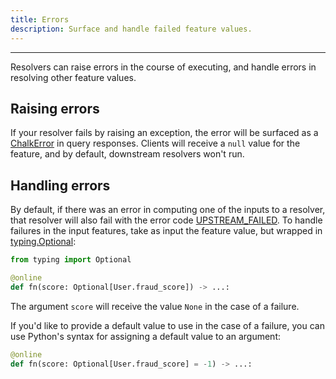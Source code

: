 ```yaml
---
title: Errors
description: Surface and handle failed feature values.
---
```


---

Resolvers can raise errors in the course of executing,
and handle errors in resolving other feature values.

## Raising errors

If your resolver fails by raising an exception,
the error will be surfaced as a
[ChalkError](/docs/query-errors#chalkerror)
in query responses.
Clients will receive a `null` value for the feature,
and by default,
downstream resolvers won't run.

## Handling errors

By default, if there was an error in computing one of the inputs
to a resolver, that resolver will also fail with the error code
[UPSTREAM_FAILED](/docs/query-errors#error-code).
To handle failures in the input features, take as input the feature
value, but wrapped in [typing.Optional](https://docs.python.org/3/library/typing.html#typing.Optional/):

```py
from typing import Optional

@online
def fn(score: Optional[User.fraud_score]) -> ...:
```

The argument `score` will receive the value `None` in the case of a failure.

If you'd like to provide a default value to use in the case of a failure, you can use Python's syntax for assigning
a default value to an argument:

```py
@online
def fn(score: Optional[User.fraud_score] = -1) -> ...:
```
